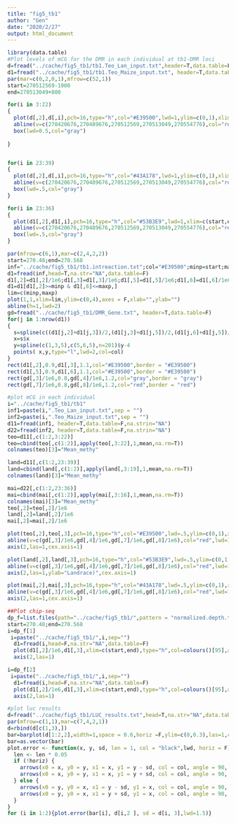 ```yaml
---
title: "fig5_tb1"
author: "Gen"
date: "2020/2/27"
output: html_document
---
```


```r
library(data.table)
#Plot levels of mCG for the DMR in each individual at tb1-DMR loci
d=fread("../cache/fig5_tb1/tb1.Teo_Lan_input.txt",header=T,data.table=F,na.strin="NA")
d1=fread("../cache/fig5_tb1/tb1.Teo_Maize_input.txt", header=T,data.table=F,na.strin="NA")
par(mar=c(0,2,0,1),mfrow=c(52,1))
start=270512569-1000
end=270513049+800

for(i in 3:22)
{
  plot(d[,2],d[,i],pch=16,type="h",col="#E39500",lwd=1,ylim=c(0,1),xlim=c(start,end),cex=0.5,axes=F,xlab="",ylab="T")
  abline(v=c(270420676,270489676,270512569,270513049,270554776),col="red",lwd=1,lty=1)
  box(lwd=0.5,col="gray")
  
}


for(i in 23:39)
{
  plot(d[,2],d[,i],pch=16,type="h",col="#43A178",lwd=1,ylim=c(0,1),xlim=c(start,end),cex=0.5,axes=F,xlab="",ylab="M")
  abline(v=c(270420676,270489676,270512569,270513049,270554776),col="red",lwd=1,lty=1)
  box(lwd=.5,col="gray")
}

for(i in 23:36)
{
  plot(d1[,2],d1[,i],pch=16,type="h",col="#53B3E9",lwd=1,xlim=c(start,end),ylim=c(0,1),cex=0.5,axes=F,xlab="",ylab="M")
  abline(v=c(270420676,270489676,270512569,270513049,270554776),col="red",lwd=1,lty=1)
  box(lwd=.5,col="gray")
}
```

```r
par(mfrow=c(6,1),mar=c(2,4,2,2))
start=270.48;end=270.568
inf="../cache/fig5_tb1/tb1.intreaction.txt";col="#E39500";minp=start;maxp=end
d1=fread(inf,head=T,na.str="NA",data.table=F)
d1[,2]=d1[,2]/1e6;d1[,3]=d1[,3]/1e6;d1[,5]=d1[,5]/1e6;d1[,6]=d1[,6]/1e6
d1=d1[d1[,2]>=minp & d1[,6]<=maxp,]
lim=c(minp,maxp)
plot(1,1,xlim=lim,ylim=c(0,4),axes = F,xlab="",ylab="")
abline(h=1,lwd=2)
gd=fread("../cache/fig5_tb1/DMR_Gene.txt", header=T,data.table=F) 
for(j in 1:nrow(d1))
{
  s=spline(c((d1[j,2]+d1[j,3])/2,(d1[j,3]+d1[j,5])/2,(d1[j,6]+d1[j,5])/2),c(1,6,1),n=201)
  x=s$x
  y=spline(c(1,3,5),c(5,6,5),n=201)$y-4
  points( x,y,type="l",lwd=2,col=col) 
}
rect(d1[,2],0.9,d1[,3],1.1,col="#E39500",border = "#E39500")
rect(d1[,5],0.9,d1[,6],1.1,col="#E39500",border = "#E39500")
rect(gd[,3]/1e6,0.8,gd[,4]/1e6,1.2,col="gray",border = "gray")
rect(gd[,7]/1e6,0.8,gd[,8]/1e6,1.2,col="red",border = "red")

#plot mCG in each individual
i="../cache/fig5_tb1/tb1"
inf1=paste(i,".Teo_Lan_input.txt",sep = "")
inf2=paste(i,".Teo_Maize_input.txt",sep = "")
d11=fread(inf1, header=T,data.table=F,na.strin="NA")
d22=fread(inf2, header=T,data.table=F,na.strin="NA")
teo=d11[,c(1:2,3:22)]
teo=cbind(teo[,c(1:2)],apply(teo[,3:22],1,mean,na.rm=T))
colnames(teo)[3]="Mean_methy"

land=d11[,c(1:2,23:39)]
land=cbind(land[,c(1:2)],apply(land[,3:19],1,mean,na.rm=T))
colnames(land)[3]="Mean_methy"

mai=d22[,c(1:2,23:36)]
mai=cbind(mai[,c(1:2)],apply(mai[,3:16],1,mean,na.rm=T))
colnames(mai)[3]="Mean_methy"
teo[,2]=teo[,2]/1e6
land[,2]=land[,2]/1e6
mai[,2]=mai[,2]/1e6

plot(teo[,2],teo[,3],pch=16,type="h",col="#E39500",lwd=.5,ylim=c(0,1),xlim=c(start,end),cex=1,axes=F,xlab="",ylab="mCG (TEO)")
abline(v=c(gd[,3]/1e6,gd[,4]/1e6,gd[,7]/1e6,gd[,8]/1e6),col="red",lwd=1,lty=2)
axis(2,las=1,cex.axis=1)

plot(land[,2],land[,3],pch=16,type="h",col="#53B3E9",lwd=.5,ylim=c(0,1),xlim=c(start,end),cex=1,axes=F,xlab="",ylab="mCG (LR)")
abline(v=c(gd[,3]/1e6,gd[,4]/1e6,gd[,7]/1e6,gd[,8]/1e6),col="red",lwd=1,lty=2)
axis(2,las=1,ylab="Landrace)",cex.axis=1)

plot(mai[,2],mai[,3],pch=16,type="h",col="#43A178",lwd=.5,ylim=c(0,1),xlim=c(start,end),cex=1,axes=F,xlab="bp",ylab="mCG (MZ)")
abline(v=c(gd[,3]/1e6,gd[,4]/1e6,gd[,7]/1e6,gd[,8]/1e6),col="red",lwd=1,lty=2)
axis(2,las=1,cex.axis=1)

##Plot chip-seq
dp_f=list.files(path="../cache/fig5_tb1/",pattern = "normalized.depth.txt")
start=270.48;end=270.568
i=dp_f[1]
 i=paste("../cache/fig5_tb1/",i,sep="")
  d1=fread(i,head=F,na.str="NA",data.table=F)
  plot(d1[,2]/1e6,d1[,3],xlim=c(start,end),type="h",col=colours()[95],axes = F,ylim=c(0,max(d1[,3])),main="H3K27ac",ylab="")
  axis(2,las=1)

i=dp_f[2]
 i=paste("../cache/fig5_tb1/",i,sep="")
  d1=fread(i,head=F,na.str="NA",data.table=F)
  plot(d1[,2]/1e6,d1[,3],xlim=c(start,end),type="h",col=colours()[95],axes = F,ylim=c(0,max(d1[,3])),main="H3K4me3",ylab="")
  axis(2,las=1)

```
```r
#plot luc results
d=fread("../cache/fig5_tb1/LUC_results.txt",head=T,na.str="NA",data.table=F)
par(mfrow=c(1,1),mar=c(7,4,2,1))
d=rbind(d[c(1,3),])
bar=barplot(d[1:2,2],width=1,space = 0.6,horiz =F,ylim=c(0,0.3),las=1,col=c("gray","gray"),border =c("white","gray"),ylab="LUC/REN",names=c("Control","tb1-DMR"))
bar=as.vector(bar)
plot.error <- function(x, y, sd, len = 1, col = "black",lwd, horiz = F) {
  len <- len * 0.05
  if (!horiz) {
    arrows(x0 = x, y0 = y, x1 = x, y1 = y - sd, col = col, angle = 90, length = len,lwd=lwd)
    arrows(x0 = x, y0 = y, x1 = x, y1 = y + sd, col = col, angle = 90, length = len,lwd=lwd)
  } else {
    arrows(x0 = y, y0 = x, x1 = y - sd, y1 = x, col = col, angle = 90, length = len,lwd=lwd)
    arrows(x0 = y, y0 = x, x1 = y + sd, y1 = x, col = col, angle = 90, length = len,lwd=lwd)
  }
}
for (i in 1:2){plot.error(bar[i], d[i,2 ], sd = d[i, 3],lwd=1.5)}
```

